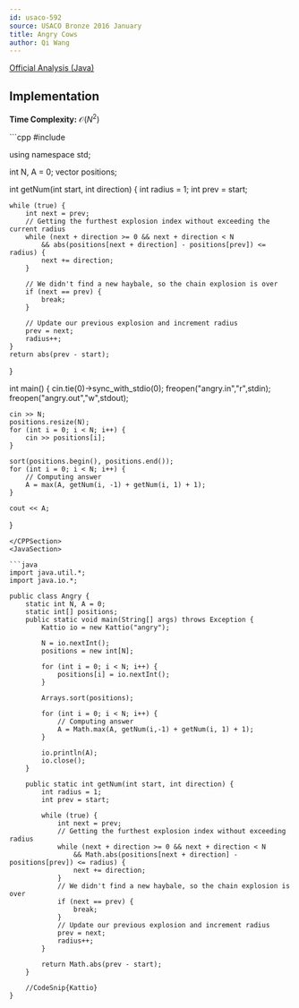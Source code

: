 ---
id: usaco-592
source: USACO Bronze 2016 January
title: Angry Cows
author: Qi Wang
---

[Official Analysis (Java)](http://www.usaco.org/current/data/sol_angry_bronze_jan16.html)

## Implementation

**Time Complexity:** $\mathcal{O}(N^2)$

<LanguageSection>
<CPPSection>
```cpp
#include <bits/stdc++.h>

using namespace std;

int N, A = 0;
vector<int> positions;

int getNum(int start, int direction) {
	int radius = 1;
	int prev = start;

	while (true) {
		int next = prev;
		// Getting the furthest explosion index without exceeding the current radius
		while (next + direction >= 0 && next + direction < N 
			&& abs(positions[next + direction] - positions[prev]) <= radius) {
			next += direction;
		}

		// We didn't find a new haybale, so the chain explosion is over
		if (next == prev) {
			break;
		}

		// Update our previous explosion and increment radius
		prev = next;
		radius++;
	}
	return abs(prev - start);
}

int main() {
	cin.tie(0)->sync_with_stdio(0);
	freopen("angry.in","r",stdin);
	freopen("angry.out","w",stdout);

	cin >> N;
	positions.resize(N);
	for (int i = 0; i < N; i++) {
		cin >> positions[i];
	}

	sort(positions.begin(), positions.end());
	for (int i = 0; i < N; i++) {
		// Computing answer
		A = max(A, getNum(i, -1) + getNum(i, 1) + 1);
	}   

	cout << A;
}
```
</CPPSection>
<JavaSection>

```java
import java.util.*;
import java.io.*;

public class Angry {
	static int N, A = 0;
	static int[] positions;
	public static void main(String[] args) throws Exception {
		Kattio io = new Kattio("angry");

		N = io.nextInt();
		positions = new int[N];

		for (int i = 0; i < N; i++) {
			positions[i] = io.nextInt();
		}

		Arrays.sort(positions);

		for (int i = 0; i < N; i++) {
			// Computing answer
			A = Math.max(A, getNum(i,-1) + getNum(i, 1) + 1);
		}

		io.println(A);
		io.close();
	}

	public static int getNum(int start, int direction) {
		int radius = 1;
		int prev = start;

		while (true) {
			int next = prev;
			// Getting the furthest explosion index without exceeding radius
			while (next + direction >= 0 && next + direction < N 
				&& Math.abs(positions[next + direction] - positions[prev]) <= radius) {
				next += direction;
			}
			// We didn't find a new haybale, so the chain explosion is over
			if (next == prev) {
				break;
			}
			// Update our previous explosion and increment radius
			prev = next;
			radius++;
		}

		return Math.abs(prev - start);
	}

	//CodeSnip{Kattio}
}
```

</JavaSection>
</LanguageSection>
